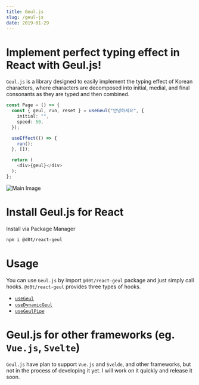 ```yaml
---
title: Geul.js
slug: /geul-js
date: 2019-01-29
---
```


# Implement perfect typing effect in React with Geul.js!

`Geul.js` is a library designed to easily implement
the typing effect of Korean characters,
where characters are decomposed into
initial, medial, and final consonants
as they are typed and then combined.

```ts
const Page = () => {
  const { geul, run, reset } = useGeul("안녕하세요", {
    initial: "",
    speed: 50,
  });

  useEffect(() => {
    run();
  }, []);

  return (
    <div>{geul}</div>
  );
};
```

![Main Image](../../images/geul-js/head-motion.gif)

# Install Geul.js for React

Install via Package Manager

```sh
npm i @d0t/react-geul
```

# Usage

You can use `Geul.js` by import `@d0t/react-geul` package and just simply call hooks. `@d0t/react-geul` provides three types of hooks.

- [`useGeul`](./react/use-geul/?openedMenus=React)
- [`useDynamicGeul`](./react/use-dynamic-geul/?openedMenus=React)
- [`useGeulPipe`](./react/use-geul-pipe/?openedMenus=React)

# Geul.js for other frameworks (eg. `Vue.js`, `Svelte`)

`Geul.js` have plan to support `Vue.js` and `Svelde`, and other frameworks,
but not in the process of developing it yet.
I will work on it quickly and release it soon.

